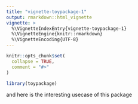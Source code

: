 ```yaml
---
title: "vignette-toypackage-1"
output: rmarkdown::html_vignette
vignette: >
  %\VignetteIndexEntry{vignette-toypackage-1}
  %\VignetteEngine{knitr::rmarkdown}
  %\VignetteEncoding{UTF-8}
---
```


```r
knitr::opts_chunk$set(
  collapse = TRUE,
  comment = "#>"
)
```

```r
library(toypackage)
```
and here is the interesting usecase of this package
